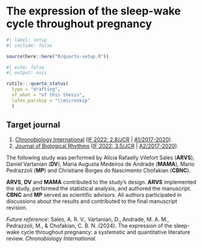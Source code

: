 <!-- %:::% .common h1 begin %:::% -->
# The expression of the sleep-wake cycle throughout pregnancy
<!-- %:::% .common h1 end %:::% -->

```r
#| label: setup
#| include: false

source(here::here("R/quarto-setup.R"))
```

```r
#| echo: false
#| output: asis

rutils:::quarto_status(
  type = "drafting",
  of_what = "of this thesis",
  latex_parskip = "\\microskip"
  )
```

::: {.callout-note}
## Target journal

1. [Chronobiology International](https://www.tandfonline.com/action/authorSubmission?show=instructions&journalCode=icbi20) ([IF 2022: 2.8/JCR](https://jcr.clarivate.com/jcr/) | [A1/2017-2020](https://sucupira.capes.gov.br/sucupira/public/consultas/coleta/veiculoPublicacaoQualis/listaConsultaGeralPeriodicos.jsf)).
2. [Journal of Biological Rhythms](https://journals.sagepub.com/author-instructions/JBR) ([IF 2022: 3.5/JCR](https://jcr.clarivate.com/jcr/) | [A2/2017-2020](https://sucupira.capes.gov.br/sucupira/public/consultas/coleta/veiculoPublicacaoQualis/listaConsultaGeralPeriodicos.jsf)).
:::

::: {.callout-note}
The following study was performed by Alícia Rafaelly Vilefort Sales (__ARVS__), Daniel Vartanian (__DV__), Maria Augusta Medeiros de Andrade (__MAMA__), Mario Pedrazzoli (__MP__) and Christiane Borges do Nascimento Chofakian (__CBNC__).

\microskip

__ARVS__, __DV__ and __MAMA__ contributed to the study's  design. __ARVS__ implemented the study, performed the statistical analysis, and authored the manuscript. __CBNC__ and __MP__ served as scientific advisors. All authors participated in discussions about the results and contributed to the final manuscript revision.

\microskip

_Future reference_: Sales, A. R. V., Vartanian, D., Andrade, M. A. M., Pedrazzoli, M., & Chofakian, C. B. N. (2024). The expression of the sleep-wake cycle throughout pregnancy: a systematic and quantitative literature review. _Chronobiology International_.
:::
